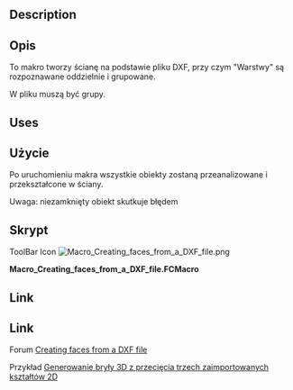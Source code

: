 <languages/>

{{Macro/pl
|Name=Macro Creating faces from a DXF file
|Icon=Macro_Creating_faces_from_a_DXF_file.png
|Description=To makro tworzy ścianę na podstawie pliku DXF, przy czym "Warstwy" są rozpoznawane oddzielnie i grupowane.
|Author=shoogen
|Version=01.00
|Date=2014-10-29
|FCVersion=Wszystkie
|Download=[https://wiki.freecad.org/images/0/03/Macro_Creating_faces_from_a_DXF_file.png Ikona paska narzędzi]
}}

<div lang="en" dir="ltr" class="mw-content-ltr">
==Description==
</div>

<div class="mw-translate-fuzzy">
==Opis==
To makro tworzy ścianę na podstawie pliku DXF, przy czym "Warstwy" są rozpoznawane oddzielnie i grupowane.
</div>

W pliku muszą być grupy.

<div lang="en" dir="ltr" class="mw-content-ltr">
==Uses==
</div>

<div class="mw-translate-fuzzy">
==Użycie==
Po uruchomieniu makra wszystkie obiekty zostaną przeanalizowane i przekształcone w ściany.
</div>

Uwaga: niezamknięty obiekt skutkuje błędem

<span id="Script"></span>
==Skrypt==

<div lang="en" dir="ltr" class="mw-content-ltr">
ToolBar Icon [[Image:Macro_Creating_faces_from_a_DXF_file.png]]
</div>

'''Macro_Creating_faces_from_a_DXF_file.FCMacro'''

{{MacroCode|code=
import FreeCAD,Part,OpenSCAD2Dgeom
doc = App.ActiveDocument
for group in doc.findObjects('App::DocumentObjectGroup'):
    try:
        edges=sum((obj.Shape.Edges for obj in group.Group \
                if hasattr(obj,'Shape')),[])
        face = OpenSCAD2Dgeom.edgestofaces(edges)
        faceobj = doc.addObject('Part::Feature','face_%s' % group.Name)
        faceobj.Label = 'face_%s' % group.Label
        faceobj.Shape = face
    except Part.OCCError: # Exception: # 
        FreeCAD.Console.PrintError('Error in Group %s (%s)' % (group.Name,group.Label)+"\n")
}}

<div lang="en" dir="ltr" class="mw-content-ltr">
==Link==
</div>

<div class="mw-translate-fuzzy">
==Link==
Forum [https://forum.freecad.org/viewtopic.php?f=3&t=8144 Creating faces from a DXF file]
</div>

Przykład [https://forum.freecad.org/viewtopic.php?f=3&t=8280&p=67863#p67840 Generowanie bryły 3D z przecięcia trzech zaimportowanych kształtów 2D]